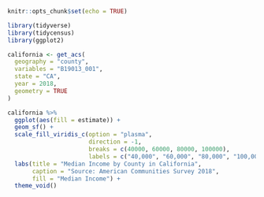 

```r
knitr::opts_chunk$set(echo = TRUE)

library(tidyverse)
library(tidycensus)
library(ggplot2)

california <- get_acs(
  geography = "county",
  variables = "B19013_001",
  state = "CA",
  year = 2018,
  geometry = TRUE
)
```

```r
  
california %>% 
  ggplot(aes(fill = estimate)) +
  geom_sf() +
  scale_fill_viridis_c(option = "plasma",
                       direction = -1,
                       breaks = c(40000, 60000, 80000, 100000),
                       labels = c("40,000", "60,000", "80,000", "100,000")) +
  labs(title = "Median Income by County in California",
       caption = "Source: American Communities Survey 2018",
       fill = "Median Income") +
  theme_void()
```

